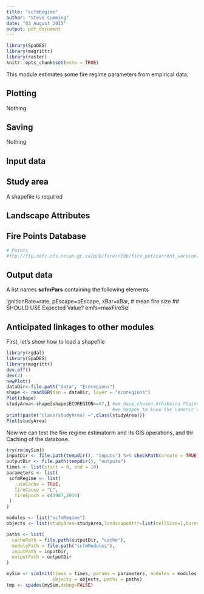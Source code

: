 ```yaml
---
title: "scfmRegime"
author: "Steve Cumming"
date: "03 August 2015"
output: pdf_document
---
```



```r
library(SpaDES)
library(magrittr)
library(raster)
knitr::opts_chunk$set(echo = TRUE)
```

This module estimates some fire regime parameters from empirical data.



## Plotting

Nothing.

## Saving

Nothing

## Input data

## Study area

A shapefile is required

## Landscape Attributes

## Fire Points Database

```r
# Points
#ftp://ftp.nofc.cfs.nrcan.gc.ca/pub/fire/nfdb/fire_pnt/current_version/NFDB_point.zip
```

## Output data

A list names __scfmPars__ containing the following elements

ignitionRate=rate,
                       pEscape=pEscape,
                       xBar=xBar,       # mean fire size ## SHOULD USE Expected Value?
                       emfs=maxFireSiz

## Anticipated linkages to other modules



First, let's show how to load a shapefile

```r
library(rgdal)
library(SpaDES)
library(magrittr)
dev.off()
dev(4)
newPlot()
dataDir<-file.path("data", "Ecoregions")
shape <- readOGR(dsn = dataDir, layer = "ecoregions")
Plot(shape)
studyArea<-shape[shape$ECOREGION==87,] #we have chosen Athabasca Plains in northern SK
                                       #we happen to know the numeric code is 87 (easier to type)
print(paste("class(studyArea) =",class(studyArea)))
Plot(studyArea)
```

Now we can test the fire regime estimatorm and its GIS operations, and thr Caching of the database.

```r
try(rm(mySim))
inputDir <- file.path(tempdir(), "inputs") %>% checkPath(create = TRUE)
outputDir <- file.path(tempdir(), "outputs")
times <- list(start = 0, end = 10)
parameters <- list(
 scfmRegime <- list(
   .useCache = TRUE,
   fireCause = "L",
   fireEpoch = c(1987,2016)
 )
)

modules <- list("scfmRegime")
objects <- list(studyArea=studyArea,landscapeAttr=list(cellSize=1,burnyArea=1e5))

paths <- list(
  cachePath = file.path(outputDir, "cache"),
  modulePath = file.path("scfmModules"),
  inputPath = inputDir,
  outputPath = outputDir
)

mySim <- simInit(times = times, params = parameters, modules = modules,
                 objects = objects, paths = paths)
tmp <- spades(mySim,debug=FALSE)
```

#